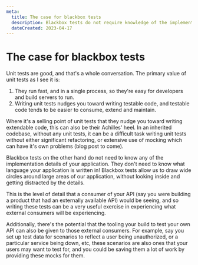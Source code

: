 ```yaml
---
meta:
  title: The case for blackbox tests 
  description: Blackbox tests do not require knowledge of the implementation details - they're a 'how the consumer sees it' style of test. 
  dateCreated: 2023-04-17
---
```




# The case for blackbox tests

Unit tests are good, and that's a whole conversation. The primary value of unit tests as I see it is: 

1. They run fast, and in a single process, so they're easy for developers and build servers to run.
2. Writing unit tests nudges you toward writing testable code, and testable code tends to be easier to consume, extend and maintain. 

Where it's a selling point of unit tests that they nudge you toward writing extendable code, this can also be their Achilles' heel. In an inherited codebase, without any unit tests, it can be a difficult task writing unit tests without either significant refactoring, or extensive use of mocking which can have it's own problems (blog post to come). 

Blackbox tests on the other hand do not need to know any of the implementation details of your application. They don't need to know what language your application is written in! Blackbox tests allow us to draw wide circles around large areas of our application, without looking inside and getting distracted by the details. 

This is the level of detail that a consumer of your API (say you were building a product that had an externally available API) would be seeing, and so writing these tests can be a very useful exercise in experiencing what external consumers will be experiencing. 

Additionally, there's the potential that the tooling your build to test your own API can also be given to those external consumers. For example, say you set up test data for scenarios to reflect a user being unauthorized, or a particular service being down, etc, these scenarios are also ones that your users may want to test for, and you could be saving them a lot of work by providing these mocks for them. 
